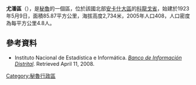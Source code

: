 '''尤潘區'''（{{lang-es|Distrito de Yupán}}），是[[秘魯|秘魯]]的一個區，位於該國北部[[安卡什大區|安卡什大區]]的[[科龍戈省|科龍戈省]]，始建於1923年5月9日，面積85.87平方公里，海拔高度2,734米，2005年人口408，人口密度為每平方公里4.8人。

==參考資料==
*{{es icon}} Instituto Nacional de Estadística e Informática. ''[https://web.archive.org/web/20080423164200/http://desa.inei.gob.pe/mapas/bid/ Banco de Información Distrital]''. Retrieved April 11, 2008.</ref>

{{coord|8|37|01|S|77|58|01|W|type:adm3rd_source:kolossus-itwiki|display=title}}

{{Peru-geo-stub}}
[[Category:秘魯行政區|Category:秘魯行政區]]